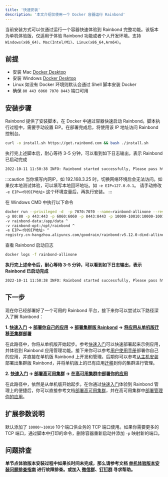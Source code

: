 ```yaml
---
title: '快速安装'
description: '本文介绍仅使用一个 Docker 容器运行 Rainbond'
---
```



当前安装方式可以仅通过运行一个容器快速体验到 Rainbond 完整功能。该版本为单机体验版，仅适用于体验 Rainbond 功能或者个人开发环境。支持 `Windows(x86_64)`、`Mac(Intel/M1)`、`Linux(x86_64,Arm64)`。
## 前提

* 安装 Mac [Docker Desktop](https://docs.docker.com/desktop/release-notes/#docker-desktop)
* 安装 Windows [Docker Desktop](https://docs.docker.com/desktop/windows/install/)
* Linux 如没有 Docker 环境则默认会通过 Shell 脚本安装 Docker
* 确保 `80 443 6060 7070 8443` 端口可用

## 安装步骤

<Tabs groupId="install">
  <TabItem value="Linux & Mac" label="Linux & Mac" default>

Rainbond 提供了安装脚本，在 Docker 中通过容器快速启动 Rainbond。脚本执行过程中，需要手动设置 EIP。在部署完成后，将使用该 IP 地址访问 Rainbond 控制台。

```bash
curl -o install.sh https://get.rainbond.com && bash ./install.sh
```

执行完上述脚本后，耐心等待 3-5 分钟，可以看到如下日志输出，表示 Rainbond 已启动完成

```bash
2022-10-11 11:50:38 INFO: Rainbond started successfully, Please pass http://$EIP:7070 Access Rainbond
```

  </TabItem>

  <TabItem value="Windows" label="Windows">

:::caution
当你填写内网IP，如 192.168.3.25 时，切换网络环境后会无法访问。如果仅本地测试体验，可以填写本地回环地址。如 `-e EIP=127.0.0.1`。
请手动修改 `-e EIP=<你的IP地址>` 这个环境变量后，再执行安装。
:::

在 Windows CMD 中执行以下命令

```bash
docker run --privileged -d  -p 7070:7070 --name=rainbond-allinone --restart=on-failure ^
-p 80:80 -p 443:443 -p 6060:6060 -p 8443:8443 -p 10000-10010:10000-10010 ^
-v rainbond-data:/app/data ^
-v rainbond-opt:/opt/rainbond ^
-e EIP=<你的IP地址> ^
registry.cn-hangzhou.aliyuncs.com/goodrain/rainbond:v5.12.0-dind-allinone
```

查看 Rainbond 启动日志
```bash
docker logs -f rainbond-allinone
```

**执行完上述命令后，耐心等待 3-5 分钟，可以看到如下日志输出，表示 Rainbond 已启动完成**

```bash
2022-10-11 11:50:38 INFO: Rainbond started successfully, Please pass http://$EIP:7070 Access Rainbond
```
  </TabItem>
</Tabs>

## 下一步

现在你已经部署好了一个可用的 Rainbond 平台，接下来你可以尝试以下路径深入了解 Rainbond：

**1. [快速入门](/docs/quick-start/getting-started/) -> [部署你自己的应用](/docs/use-manual/) -> [部署集群版 Rainbond](/docs/installation/install-with-ui/#从主机开始安装) -> [将应用从单机版迁移至集群部署](/docs/installation/install-with-ui/migrate-app)**

在此路径中，你将从单机版开始起步。参考[快速入门](/docs/quick-start/getting-started/)可以快速部署起来示例应用，并体验到 Rainbond 应用管理功能。接下来你可以参考[用户使用手册](/docs/use-manual/)部署你自己的应用，并直接在单机版 Rainbond 上开发和管理。后期你可以参考[从主机安装](/docs/installation/install-with-ui/#从主机开始安装)部署出集群版 Rainbond，并将单机版上的已有应用[迁移](/docs/installation/install-with-ui/migrate-app)到你的集群进行管理。

**2. [快速入门](/docs/quick-start/getting-started/) -> [部署高可用集群](/docs/installation/ha-deployment/) -> [在高可用集群中部署你的应用](/docs/use-manual/)**

在此路径中，依然是从单机版开始起步。在你通过[快速入门](/docs/quick-start/getting-started/)体验到 Rainbond 管理上的便捷后，你可以直接参考文档[部署高可用集群](/docs/installation/ha-deployment/)，并在高可用集群中[部署管理你的应用](/docs/use-manual/)。

## 扩展参数说明

默认添加了 `10000～10010` 10个端口供业务的 TCP 端口使用。如果你需要更多的 TCP 端口，通过脚本中打印的命令，删除容器重新启动并添加 `-p` 映射新的端口。

## 问题排查

**单节点体验版本安装过程中如果长时间未完成，那么请参考文档 [单机体验版本安装问题排查指南](/docs/installation/install-troubleshoot/dind-install-troubleshoot/) 进行故障排查。或加入 [微信群](/community/support#微信群)、[钉钉群](/community/support#钉钉群) 寻求帮助。**
